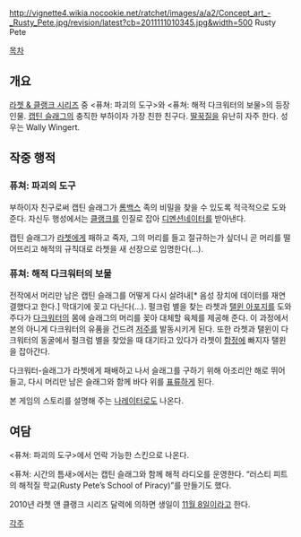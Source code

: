 http://vignette4.wikia.nocookie.net/ratchet/images/a/a2/Concept_art_-_Rusty_Pete.jpg/revision/latest?cb=2011111010345.jpg&width=500
Rusty Pete

[[목차]]
== 개요 ==
[[라쳇 & 클랭크 시리즈]] 중 <퓨쳐: 파괴의 도구>와 <퓨쳐: 해적 다크워터의 보물>의 등장인물. [[캡틴 슬래그]]의 충직한 부하이자 가장 친한 친구다. [[딸꾹질]]을 유난히 자주 한다. 성우는 Wally Wingert.

==  작중 행적 ==
=== 퓨쳐: 파괴의 도구 ===
부하이자 친구로써 캡틴 슬래그가 [[롬백스]] 족의 비밀을 찾을 수 있도록 적극적으로 도와준다. 자신두 행성에서는 [[클랭크]]를 인질로 잡아 [[디멘션네이터]]를 받아낸다.

캡틴 슬래그가 [[라쳇]]에게 패하고 죽자, 그의 머리를 들고 절규하는가 싶더니 곧 머리를 떨어뜨리고 해적의 규칙대로 라쳇을 새 선장으로 임명한다(…).

=== 퓨쳐: 해적 다크워터의 보물 ===
전작에서 머리만 남은 캡틴 슬래그를 어떻게 다시 살려내[* 음성 장치에 데이터를 재연결했다고 한다.] 막대기에 꽂고 다닌다(…). 펄크럼 별을 찾는 라쳇과 [[탤윈 아포지]]를 도와주다가 [[다크워터]]의 몸에 슬래그의 머리를 꽂아 대체할 육체를 제공해 준다. 이 과정에서 본의 아니게 다크워터의 유품을 건드려 [[저주]]를 발동시키게 된다. 또한 라쳇과 탤윈이 다크워터의 동굴에서 펄크럼 별을 찾았을 때 대기타고 있다가 라쳇이 [[함정]]에 빠지자 탤윈을 잡아간다.

다크워터-슬래그가 라쳇에게 패배하고 나서 슬래그를 구하기 위해 아조리안 해로 뛰어들고, 다시 머리만 남은 슬래그와 함께 바다 위를 [[표류]]하게 된다.

본 게임의 스토리를 설명해 주는 [[나레이터]]로도 나온다.

== 여담 ==
<퓨쳐: 파괴의 도구>에서 언락 가능한 스킨으로 나온다.

<퓨쳐: 시간의 틈새>에서는 캡틴 슬래그와 함께 해적 라디오를 운영한다. “러스티 피트의 해적질 학교(Rusty Pete’s School of Piracy)”를 만들기도 했다.

2010년 라쳇 앤 클랭크 시리즈 달력에 의하면 생일이 [[11월 8일]]이라고 한다.

[[각주]]
